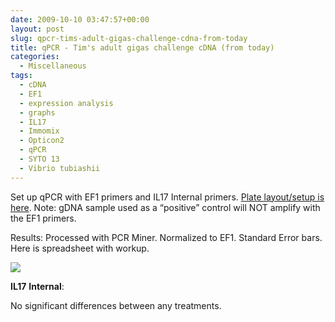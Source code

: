 ```yaml
---
date: 2009-10-10 03:47:57+00:00
layout: post
slug: qpcr-tims-adult-gigas-challenge-cdna-from-today
title: qPCR - Tim's adult gigas challenge cDNA (from today)
categories:
  - Miscellaneous
tags:
  - cDNA
  - EF1
  - expression analysis
  - graphs
  - IL17
  - Immomix
  - Opticon2
  - qPCR
  - SYTO 13
  - Vibrio tubiashii
---
```


Set up qPCR with EF1 primers and IL17 Internal primers. [Plate layout/setup is here](https://eagle.fish.washington.edu/Arabidopsis/Notebook%20Workup%20Files/20091009-03.jpg). Note: gDNA sample used as a "positive" control will NOT amplify with the EF1 primers.

Results: Processed with PCR Miner. Normalized to EF1. Standard Error bars. Here is spreadsheet with workup.

![](https://eagle.fish.washington.edu/Arabidopsis/20091009%20IL17%20Internal%20graph.jpg)

**IL17** **Internal**:

No significant differences between any treatments.
